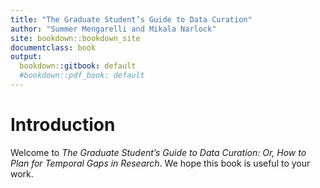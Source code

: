 ```yaml
---
title: "The Graduate Student’s Guide to Data Curation"
author: "Summer Mengarelli and Mikala Narlock"
site: bookdown::bookdown_site
documentclass: book
output:
  bookdown::gitbook: default
  #bookdown::pdf_book: default
---
```


# Introduction

Welcome to *The Graduate Student’s Guide to Data Curation: Or, How to Plan for Temporal Gaps in Research*. We hope this book is useful to your work.

<!-- If you need PDF output, uncomment bookdown::pdf_book above in YAML. You will need a LaTeX installation, e.g., https://yihui.name/tinytex/ -->

